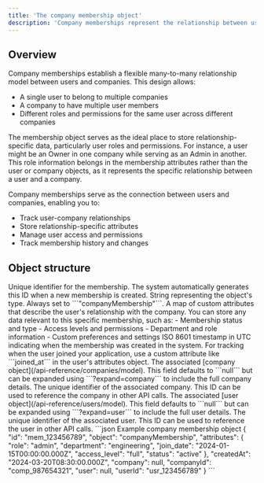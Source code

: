 ```yaml
---
title: 'The company membership object'
description: 'Company memberships represent the relationship between users and companies. They allow you to store custom attributes that describe how a user interacts with a specific company.'
---
```


## Overview

Company memberships establish a flexible many-to-many relationship model between users and companies. This design allows:
- A single user to belong to multiple companies
- A company to have multiple user members
- Different roles and permissions for the same user across different companies

The membership object serves as the ideal place to store relationship-specific data, particularly user roles and permissions. For instance, a user might be an Owner in one company while serving as an Admin in another. This role information belongs in the membership attributes rather than the user or company objects, as it represents the specific relationship between a user and a company.

Company memberships serve as the connection between users and companies, enabling you to:
- Track user-company relationships
- Store relationship-specific attributes
- Manage user access and permissions
- Track membership history and changes

## Object structure

<ResponseField name="id" type="string">
  Unique identifier for the membership. The system automatically generates this ID when a new membership is created.
</ResponseField>

<ResponseField name="object" type="string">
  String representing the object's type. Always set to ```"companyMembership"```.
</ResponseField>

<ResponseField name="attributes" type="object">
  A map of custom attributes that describe the user's relationship with the company. You can store any data relevant to this specific membership, such as:
  - Membership status and type
  - Access levels and permissions
  - Department and role information
  - Custom preferences and settings
</ResponseField>

<ResponseField name="createdAt" type="string">
  ISO 8601 timestamp in UTC indicating when the membership was created in the system. For tracking when the user joined your application, use a custom attribute like ```joined_at``` in the user's attributes object.
</ResponseField>

<ResponseField name="company" type="object | null" default="null">
  The associated [company object](/api-reference/companies/model). This field defaults to ```null``` but can be expanded using ```?expand=company``` to include the full company details.
</ResponseField>

<ResponseField name="companyId" type="string">
  The unique identifier of the associated company. This ID can be used to reference the company in other API calls.
</ResponseField>

<ResponseField name="user" type="object | null" default="null">
  The associated [user object](/api-reference/users/model). This field defaults to ```null``` but can be expanded using ```?expand=user``` to include the full user details.
</ResponseField>

<ResponseField name="userId" type="string">
  The unique identifier of the associated user. This ID can be used to reference the user in other API calls.
</ResponseField>

<ResponseExample>
  ```json Example company membership object
  {
    "id": "mem_123456789",
    "object": "companyMembership",
    "attributes": {
      "role": "admin",
      "department": "engineering",
      "join_date": "2024-01-15T00:00:00.000Z",
      "access_level": "full",
      "status": "active"
    },
    "createdAt": "2024-03-20T08:30:00.000Z",
    "company": null,
    "companyId": "comp_987654321",
    "user": null,
    "userId": "usr_123456789"
  }
  ```
</ResponseExample>